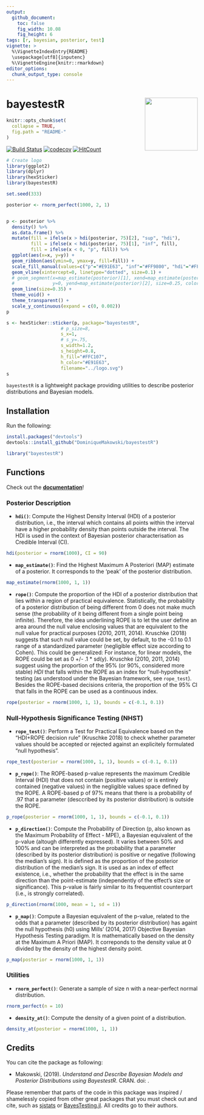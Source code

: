 ```yaml
---
output: 
  github_document:
    toc: false
    fig_width: 10.08
    fig_height: 6
tags: [r, bayesian, posterior, test]
vignette: >
  %\VignetteIndexEntry{README}
  \usepackage[utf8]{inputenc}
  %\VignetteEngine{knitr::rmarkdown}
editor_options: 
  chunk_output_type: console
---
```


# bayestestR <img src='man/figures/logo.svg' align="right" height="139" />

```r
knitr::opts_chunk$set(
  collapse = TRUE,
  fig.path = "README-"
)
```


[![Build Status](https://travis-ci.org/DominiqueMakowski/bayestestR.svg?branch=master)](https://travis-ci.org/DominiqueMakowski/bayestestR)
[![codecov](https://codecov.io/gh/DominiqueMakowski/bayestestR/branch/master/graph/badge.svg)](https://codecov.io/gh/DominiqueMakowski/bayestestR)
[![HitCount](http://hits.dwyl.io/DominiqueMakowski/bayestestR.svg)](http://hits.dwyl.io/DominiqueMakowski/bayestestR)
<!-- Add this to the README manually! -->
<!-- [![Documentation](https://img.shields.io/badge/documentation-bayestestR-orange.svg?colorB=E91E63)](https://dominiquemakowski.github.io/bayestestR/) -->






```r
# Create logo
library(ggplot2)
library(dplyr)
library(hexSticker)
library(bayestestR)

set.seed(333)

posterior <- rnorm_perfect(1000, 2, 1)


p <- posterior %>% 
  density() %>% 
  as.data.frame() %>% 
  mutate(fill = ifelse(x > hdi(posterior, 75)[2], "sup", "hdi"),
         fill = ifelse(x < hdi(posterior, 75)[1], "inf", fill),
         fill = ifelse(x < 0, "p", fill)) %>% 
  ggplot(aes(x=x, y=y)) +
  geom_ribbon(aes(ymin=0, ymax=y, fill=fill)) +
  scale_fill_manual(values=c("p"="#E91E63", "inf"="#FF9800", "hdi"="#FFC107", "sup"="#FF9800"), guide=FALSE) +
  geom_vline(xintercept=0, linetype="dotted", size=0.1) +
  # geom_segment(x=map_estimate(posterior)[1], xend=map_estimate(posterior)[1],
  #              y=0, yend=map_estimate(posterior)[2], size=0.25, color="#E91E63") +
  geom_line(size=0.35) +
  theme_void() + 
  theme_transparent() +
  scale_y_continuous(expand = c(0, 0.002))
p

s <- hexSticker::sticker(p, package="bayestestR", 
                    # p_size=8, 
                    s_x=1,
                    # s_y=.75,
                    s_width=1.2, 
                    s_height=0.8,
                    h_fill="#FFC107", 
                    h_color="#E91E63",
                    filename="../logo.svg")
s
```


`bayestestR` is a lightweight package providing utilities to describe posterior distributions and Bayesian models.


## Installation


Run the following:

```r
install.packages("devtools")
devtools::install_github("DominiqueMakowski/bayestestR")
```
```r
library("bayestestR")
```



## Functions

Check out the [**documentation**](https://dominiquemakowski.github.io/bayestestR/)!

### Posterior Description

- **`hdi()`**: Compute the Highest Density Interval (HDI) of a posterior distribution, i.e., the interval which contains all points within the interval have a higher probability density than points outside the interval. The HDI is used in the context of Bayesian posterior characterisation as Credible Interval (CI).

```r
hdi(posterior = rnorm(1000), CI = 90)
```

- **`map_estimate()`**: Find the Highest Maximum A Posteriori (MAP) estimate of a posterior. It corresponds to the 'peak' of the posterior distribution.

```r
map_estimate(rnorm(1000, 1, 1))
```

- **`rope()`**: Compute the proportion of the HDI of a posterior distribution that lies within a region of practical equivalence. Statistically, the probability of a posterior distribution of being different from 0 does not make much sense (the probability of it being different from a single point being infinite). Therefore, the idea underlining ROPE is to let the user define an area around the null value enclosing values that are equivalent to the null value for practical purposes (2010, 2011, 2014). Kruschke (2018) suggests that such null value could be set, by default, to the -0.1 to 0.1 range of a standardized parameter (negligible effect size according to Cohen). This could be generalized: For instance, for linear models, the ROPE could be set as 0 +/- .1 \* sd(y). Kruschke (2010, 2011, 2014) suggest using the proportion of the 95\% (or 90\%, considered more stable) *HDI* that falls within the ROPE as an index for "null-hypothesis" testing (as understood under the Bayesian framework, see `rope_test`). Besides the ROPE-based decisions criteria, the proportion of the 95\% CI that falls in the ROPE can be used as a continuous index.

```r
rope(posterior = rnorm(1000, 1, 1), bounds = c(-0.1, 0.1))
```

### Null-Hypothesis Significance Testing (NHST)

- **`rope_test()`**: Perform a Test for Practical Equivalence based on the "HDI+ROPE decision rule" (Kruschke 2018) to check whether parameter values should be accepted or rejected against an explicitely formulated "null hypothesis".

```r
rope_test(posterior = rnorm(1000, 1, 1), bounds = c(-0.1, 0.1))
```


- **`p_rope()`**: The ROPE-based p-value represents the maximum Credible Interval (HDI) that does not contain (positive values) or is entirely contained (negative values) in the negligible values space defined by the ROPE. A ROPE-based p of 97% means that there is a probability of .97 that a parameter (desccribed by its posterior distribution) is outside the ROPE.

```r
p_rope(posterior = rnorm(1000, 1, 1), bounds = c(-0.1, 0.1))
```

- **`p_direction()`**: Compute the Probability of Direction (p, also known as the Maximum Probability of Effect - MPE), a Bayesian equivalent of the p-value (altough differently expressed). It varies between 50\% and 100\% and can be interpreted as the probability that a parameter (described by its posterior distribution) is positive or negative (following  the median's sign). It is defined as the proportion of the posterior distribution of the median's sign. It is used as an index of effect existence, i.e., whether the probability that the effect is in the same direction than the point-estimate (independently of the effect's size or significance). This p-value is fairly similar to its frequentist counterpart (i.e., is strongly correlated).

```r
p_direction(rnorm(1000, mean = 1, sd = 1))
```

- **`p_map()`**: Compute a Bayesian equivalent of the p-value, related to the odds that a parameter (described by its posterior distribution) has againt the null hypothesis (h0) using Mills' (2014, 2017) Objective Bayesian Hypothesis Testing paradigm. It is mathematically based on the density at the Maximum A Priori (MAP). It correponds to the density value at 0 divided by the density of the highest density point.

```r
p_map(posterior = rnorm(1000, 1, 1))
```

### Utilities

- **`rnorm_perfect()`**: Generate a sample of size n with a near-perfect normal distribution.

```r
rnorm_perfect(n = 10)
```

- **`density_at()`**: Compute the density of a given point of a distribution.

```r
density_at(posterior = rnorm(1000, 1, 1))
```




## Credits

You can cite the package as following:

- Makowski, (2019). *Understand and Describe Bayesian Models and Posterior Distributions using BayestestR*. CRAN. doi: .


Please remember that parts of the code in this package was inspired / shamelessly copied from other great packages that you must check out and cite, such as [sjstats](https://github.com/strengejacke/sjstats) or [BayesTesting.jl](https://github.com/tszanalytics/BayesTesting.jl). All credits go to their authors.